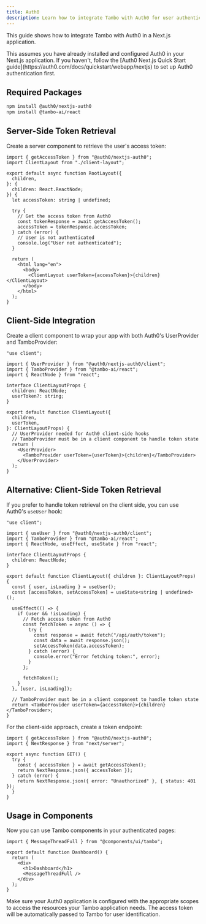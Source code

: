 ```yaml
---
title: Auth0
description: Learn how to integrate Tambo with Auth0 for user authentication.
---
```


This guide shows how to integrate Tambo with Auth0 in a Next.js application.

<Callout type="info" title="Prerequisites">
  This assumes you have already installed and configured Auth0 in your Next.js
  application. If you haven't, follow the [Auth0 Next.js Quick Start
  guide](https://auth0.com/docs/quickstart/webapp/nextjs) to set up Auth0
  authentication first.
</Callout>

## Required Packages

```bash
npm install @auth0/nextjs-auth0
npm install @tambo-ai/react
```

## Server-Side Token Retrieval

Create a server component to retrieve the user's access token:

```tsx title="app/layout.tsx"
import { getAccessToken } from "@auth0/nextjs-auth0";
import ClientLayout from "./client-layout";

export default async function RootLayout({
  children,
}: {
  children: React.ReactNode;
}) {
  let accessToken: string | undefined;

  try {
    // Get the access token from Auth0
    const tokenResponse = await getAccessToken();
    accessToken = tokenResponse.accessToken;
  } catch (error) {
    // User is not authenticated
    console.log("User not authenticated");
  }

  return (
    <html lang="en">
      <body>
        <ClientLayout userToken={accessToken}>{children}</ClientLayout>
      </body>
    </html>
  );
}
```

## Client-Side Integration

Create a client component to wrap your app with both Auth0's UserProvider and TamboProvider:

```tsx title="app/client-layout.tsx"
"use client";

import { UserProvider } from "@auth0/nextjs-auth0/client";
import { TamboProvider } from "@tambo-ai/react";
import { ReactNode } from "react";

interface ClientLayoutProps {
  children: ReactNode;
  userToken?: string;
}

export default function ClientLayout({
  children,
  userToken,
}: ClientLayoutProps) {
  // UserProvider needed for Auth0 client-side hooks
  // TamboProvider must be in a client component to handle token state
  return (
    <UserProvider>
      <TamboProvider userToken={userToken}>{children}</TamboProvider>
    </UserProvider>
  );
}
```

## Alternative: Client-Side Token Retrieval

If you prefer to handle token retrieval on the client side, you can use Auth0's `useUser` hook:

```tsx title="app/client-layout-alternative.tsx"
"use client";

import { useUser } from "@auth0/nextjs-auth0/client";
import { TamboProvider } from "@tambo-ai/react";
import { ReactNode, useEffect, useState } from "react";

interface ClientLayoutProps {
  children: ReactNode;
}

export default function ClientLayout({ children }: ClientLayoutProps) {
  const { user, isLoading } = useUser();
  const [accessToken, setAccessToken] = useState<string | undefined>();

  useEffect(() => {
    if (user && !isLoading) {
      // Fetch access token from Auth0
      const fetchToken = async () => {
        try {
          const response = await fetch("/api/auth/token");
          const data = await response.json();
          setAccessToken(data.accessToken);
        } catch (error) {
          console.error("Error fetching token:", error);
        }
      };

      fetchToken();
    }
  }, [user, isLoading]);

  // TamboProvider must be in a client component to handle token state
  return <TamboProvider userToken={accessToken}>{children}</TamboProvider>;
}
```

For the client-side approach, create a token endpoint:

```tsx title="app/api/auth/token/route.ts"
import { getAccessToken } from "@auth0/nextjs-auth0";
import { NextResponse } from "next/server";

export async function GET() {
  try {
    const { accessToken } = await getAccessToken();
    return NextResponse.json({ accessToken });
  } catch (error) {
    return NextResponse.json({ error: "Unauthorized" }, { status: 401 });
  }
}
```

## Usage in Components

Now you can use Tambo components in your authenticated pages:

```tsx title="app/dashboard/page.tsx"
import { MessageThreadFull } from "@components/ui/tambo";

export default function Dashboard() {
  return (
    <div>
      <h1>Dashboard</h1>
      <MessageThreadFull />
    </div>
  );
}
```

<Callout type="info" title="Token Scope">
  Make sure your Auth0 application is configured with the appropriate scopes to
  access the resources your Tambo application needs. The access token will be
  automatically passed to Tambo for user identification.
</Callout>
